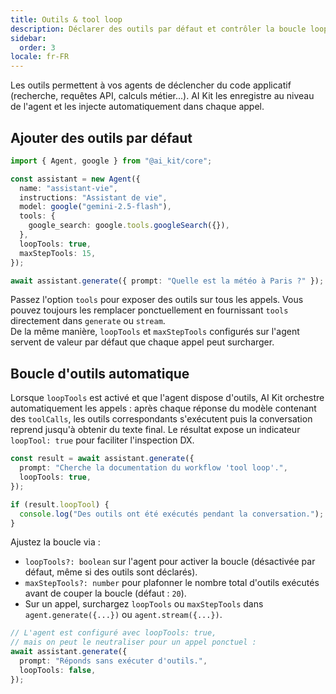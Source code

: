 ```yaml
---
title: Outils & tool loop
description: Déclarer des outils par défaut et contrôler la boucle loopTools
sidebar:
  order: 3
locale: fr-FR
---
```


Les outils permettent à vos agents de déclencher du code applicatif (recherche, requêtes API, calculs métier...). AI Kit les enregistre au niveau de l'agent et les injecte automatiquement dans chaque appel.

## Ajouter des outils par défaut

```ts
import { Agent, google } from "@ai_kit/core";

const assistant = new Agent({
  name: "assistant-vie",
  instructions: "Assistant de vie",
  model: google("gemini-2.5-flash"),
  tools: {
    google_search: google.tools.googleSearch({}),
  },
  loopTools: true,
  maxStepTools: 15,
});

await assistant.generate({ prompt: "Quelle est la météo à Paris ?" });
```

Passez l'option `tools` pour exposer des outils sur tous les appels. Vous pouvez toujours les remplacer ponctuellement en fournissant `tools` directement dans `generate` ou `stream`.  
De la même manière, `loopTools` et `maxStepTools` configurés sur l'agent servent de valeur par défaut que chaque appel peut surcharger.

## Boucle d'outils automatique

Lorsque `loopTools` est activé et que l'agent dispose d'outils, AI Kit orchestre automatiquement les appels : après chaque réponse du modèle contenant des `toolCalls`, les outils correspondants s'exécutent puis la conversation reprend jusqu'à obtenir du texte final. Le résultat expose un indicateur `loopTool: true` pour faciliter l'inspection DX.

```ts
const result = await assistant.generate({
  prompt: "Cherche la documentation du workflow 'tool loop'.",
  loopTools: true,
});

if (result.loopTool) {
  console.log("Des outils ont été exécutés pendant la conversation.");
}
```

Ajustez la boucle via :

- `loopTools?: boolean` sur l'agent pour activer la boucle (désactivée par défaut, même si des outils sont déclarés).
- `maxStepTools?: number` pour plafonner le nombre total d'outils exécutés avant de couper la boucle (défaut : `20`).
- Sur un appel, surchargez `loopTools` ou `maxStepTools` dans `agent.generate({...})` ou `agent.stream({...})`.

```ts
// L'agent est configuré avec loopTools: true,
// mais on peut le neutraliser pour un appel ponctuel :
await assistant.generate({
  prompt: "Réponds sans exécuter d'outils.",
  loopTools: false,
});
```
